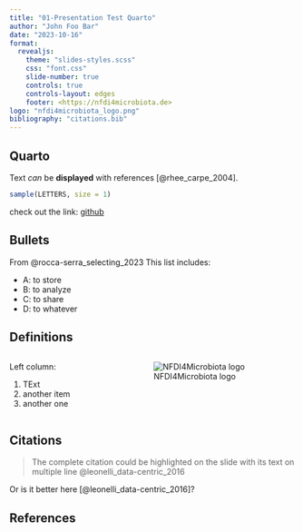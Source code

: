 ```yaml
---
title: "01-Presentation Test Quarto"
author: "John Foo Bar"
date: "2023-10-16"
format:
  revealjs:
    theme: "slides-styles.scss"
    css: "font.css"
    slide-number: true
    controls: true
    controls-layout: edges
    footer: <https://nfdi4microbiota.de>
logo: "nfdi4microbiota_logo.png"
bibliography: "citations.bib"
---
```



## Quarto

Text _can_ be **displayed** with references [@rhee_carpe_2004].

```r
sample(LETTERS, size = 1)
```

check out the link: [github](https://github.com)


## Bullets

From @rocca-serra_selecting_2023 This list includes:

::: {.incremental}

- A: to store
- B: to analyze
- C: to share
- D: to whatever

:::

## Definitions

:::: {.columns}

::: {.column width="40%"}
Left column:

1. TExt
1. another item
1. another one
:::

::: {.column width="60%"}
![NFDI4Microbiota logo](nfdi4microbiota_logo.png)
:::

::::

## Citations

> The complete citation could be highlighted on the slide
> with its text on multiple line
> @leonelli_data-centric_2016

Or is it better here [@leonelli_data-centric_2016]?

## References
